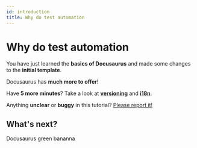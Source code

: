---
id: introduction
title: Why do test automation
---


# Why do test automation

You have just learned the **basics of Docusaurus** and made some changes to the **initial template**.

Docusaurus has **much more to offer**!

Have **5 more minutes**? Take a look at **[versioning](../tutorial-extras/manage-docs-versions.md)** and **[i18n](../tutorial-extras/translate-your-site.md)**.

Anything **unclear** or **buggy** in this tutorial? [Please report it!](https://github.com/facebook/docusaurus/discussions/4610)

## What's next?

<YouTubeEmbed embedId="YcCw6cS7Uy0">Docusaurus green</YouTubeEmbed>
bananna
